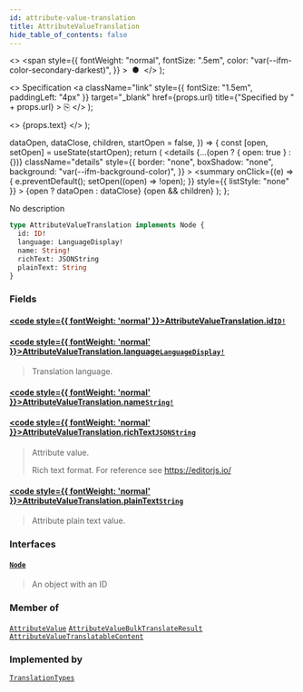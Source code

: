 ```yaml
---
id: attribute-value-translation
title: AttributeValueTranslation
hide_table_of_contents: false
---
```


  <>
    <span
      style={{
        fontWeight: "normal",
        fontSize: ".5em",
        color: "var(--ifm-color-secondary-darkest)",
      }}
    >
      &nbsp;●&nbsp;
    </span>
  </>
);

  <>
    Specification
    <a
      className="link"
      style={{ fontSize: "1.5em", paddingLeft: "4px" }}
      target="\_blank"
      href={props.url}
      title={"Specified by " + props.url}
    >
      ⎘
    </a>
  </>
);

  <>
    <span className={props.class}>{props.text}</span>
  </>
);


  dataOpen,
  dataClose,
  children,
  startOpen = false,
}) => {
  const [open, setOpen] = useState(startOpen);
  return (
    <details
      {...(open ? { open: true } : {})}
      className="details"
      style={{
        border: "none",
        boxShadow: "none",
        background: "var(--ifm-background-color)",
      }}
    >
      <summary
        onClick={(e) => {
          e.preventDefault();
          setOpen((open) => !open);
        }}
        style={{ listStyle: "none" }}
      >
        {open ? dataOpen : dataClose}
      </summary>
      {open && children}
    </details>
  );
};

No description

```graphql
type AttributeValueTranslation implements Node {
  id: ID!
  language: LanguageDisplay!
  name: String!
  richText: JSONString
  plainText: String
}
```

### Fields

#### [<code style={{ fontWeight: 'normal' }}>AttributeValueTranslation.<b>id</b></code>](#)<Bullet />[`ID!`](../../../api-reference/miscellaneous/scalars/id) <Badge class="badge badge--secondary" text="non-null"/> <Badge class="badge badge--secondary" text="scalar"/>

>

#### [<code style={{ fontWeight: 'normal' }}>AttributeValueTranslation.<b>language</b></code>](#)<Bullet />[`LanguageDisplay!`](../../../api-reference/miscellaneous/objects/language-display) <Badge class="badge badge--secondary" text="non-null"/> <Badge class="badge badge--secondary" text="object"/>

> Translation language.

#### [<code style={{ fontWeight: 'normal' }}>AttributeValueTranslation.<b>name</b></code>](#)<Bullet />[`String!`](../../../api-reference/miscellaneous/scalars/string) <Badge class="badge badge--secondary" text="non-null"/> <Badge class="badge badge--secondary" text="scalar"/>

>

#### [<code style={{ fontWeight: 'normal' }}>AttributeValueTranslation.<b>richText</b></code>](#)<Bullet />[`JSONString`](../../../api-reference/miscellaneous/scalars/jsonstring) <Badge class="badge badge--secondary" text="scalar"/>

> Attribute value.
>
> Rich text format. For reference see https://editorjs.io/

#### [<code style={{ fontWeight: 'normal' }}>AttributeValueTranslation.<b>plainText</b></code>](#)<Bullet />[`String`](../../../api-reference/miscellaneous/scalars/string) <Badge class="badge badge--secondary" text="scalar"/>

> Attribute plain text value.

### Interfaces

#### [`Node`](../../../api-reference/miscellaneous/interfaces/node) <Badge class="badge badge--secondary" text="interface"/>

> An object with an ID

### Member of

[`AttributeValue`](../../../api-reference/attributes/objects/attribute-value) <Badge class="badge badge--secondary" text="object"/><Bullet />[`AttributeValueBulkTranslateResult`](../../../api-reference/attributes/objects/attribute-value-bulk-translate-result) <Badge class="badge badge--secondary" text="object"/><Bullet />[`AttributeValueTranslatableContent`](../../../api-reference/attributes/objects/attribute-value-translatable-content) <Badge class="badge badge--secondary" text="object"/>

### Implemented by

[`TranslationTypes`](../../../api-reference/miscellaneous/unions/translation-types) <Badge class="badge badge--secondary" text="union"/>

